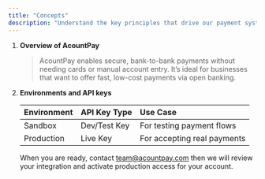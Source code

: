 ```yaml
---
title: "Concepts"
description: "Understand the key principles that drive our payment system."
---
```


1. **Overview of AcountPay**

   > AcountPay enables secure, bank-to-bank payments without needing cards or manual account entry. It’s ideal for businesses that want to offer fast, low-cost payments via open banking.
2. **Environments and API keys**

   | **Environment** | **API Key Type** | **Use Case**                |
   | :-------------- | :--------------- | :-------------------------- |
   | Sandbox         | Dev/Test Key     | For testing payment flows   |
   | Production      | Live Key         | For accepting real payments |

   When you are ready, contact team@acountpay.com then we will review your integration and activate production access for your account.
